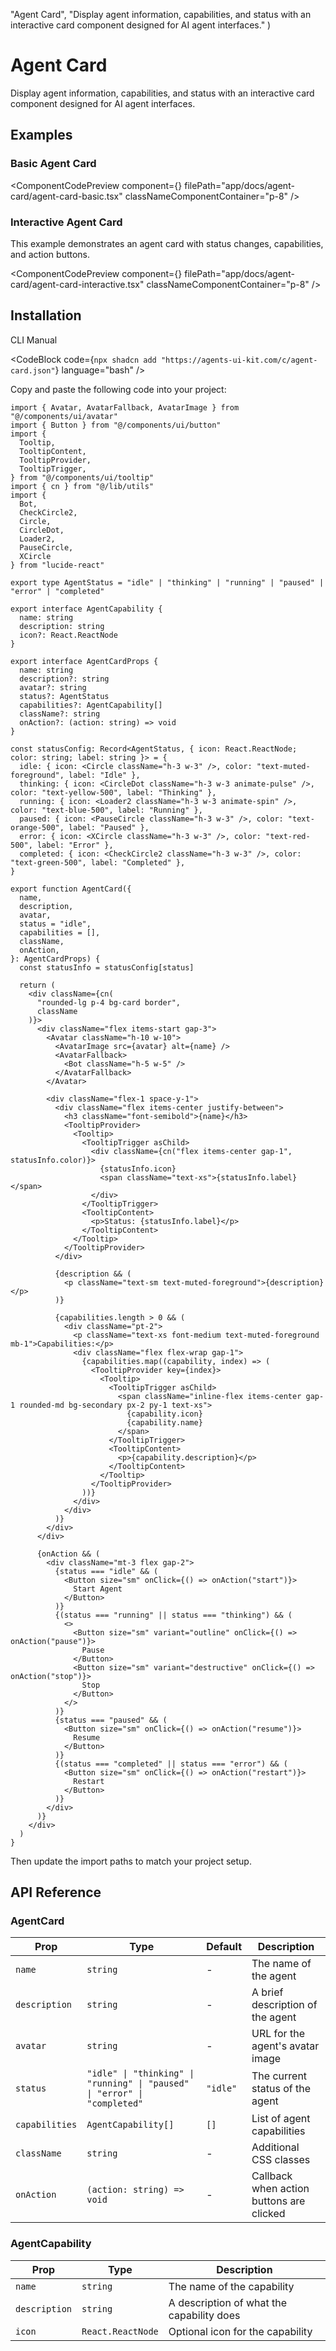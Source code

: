 
  "Agent Card",
  "Display agent information, capabilities, and status with an interactive card component designed for AI agent interfaces."
)

# Agent Card

Display agent information, capabilities, and status with an interactive card component designed for AI agent interfaces.

## Examples

### Basic Agent Card

<ComponentCodePreview
  component={<AgentCardBasic />}
  filePath="app/docs/agent-card/agent-card-basic.tsx"
  classNameComponentContainer="p-8"
/>

### Interactive Agent Card

This example demonstrates an agent card with status changes, capabilities, and action buttons.

<ComponentCodePreview
  component={<AgentCardInteractive />}
  filePath="app/docs/agent-card/agent-card-interactive.tsx"
  classNameComponentContainer="p-8"
/>

## Installation

<Tabs defaultValue="cli">

<TabsList>
  <TabsTrigger value="cli">CLI</TabsTrigger>
  <TabsTrigger value="manual">Manual</TabsTrigger>
</TabsList>

<TabsContent value="cli">

<CodeBlock
  code={`npx shadcn add "https://agents-ui-kit.com/c/agent-card.json"`}
  language="bash"
/>

</TabsContent>

<TabsContent value="manual">

Copy and paste the following code into your project:

```tsx
import { Avatar, AvatarFallback, AvatarImage } from "@/components/ui/avatar"
import { Button } from "@/components/ui/button"
import {
  Tooltip,
  TooltipContent,
  TooltipProvider,
  TooltipTrigger,
} from "@/components/ui/tooltip"
import { cn } from "@/lib/utils"
import { 
  Bot, 
  CheckCircle2, 
  Circle, 
  CircleDot, 
  Loader2, 
  PauseCircle, 
  XCircle 
} from "lucide-react"

export type AgentStatus = "idle" | "thinking" | "running" | "paused" | "error" | "completed"

export interface AgentCapability {
  name: string
  description: string
  icon?: React.ReactNode
}

export interface AgentCardProps {
  name: string
  description?: string
  avatar?: string
  status?: AgentStatus
  capabilities?: AgentCapability[]
  className?: string
  onAction?: (action: string) => void
}

const statusConfig: Record<AgentStatus, { icon: React.ReactNode; color: string; label: string }> = {
  idle: { icon: <Circle className="h-3 w-3" />, color: "text-muted-foreground", label: "Idle" },
  thinking: { icon: <CircleDot className="h-3 w-3 animate-pulse" />, color: "text-yellow-500", label: "Thinking" },
  running: { icon: <Loader2 className="h-3 w-3 animate-spin" />, color: "text-blue-500", label: "Running" },
  paused: { icon: <PauseCircle className="h-3 w-3" />, color: "text-orange-500", label: "Paused" },
  error: { icon: <XCircle className="h-3 w-3" />, color: "text-red-500", label: "Error" },
  completed: { icon: <CheckCircle2 className="h-3 w-3" />, color: "text-green-500", label: "Completed" },
}

export function AgentCard({
  name,
  description,
  avatar,
  status = "idle",
  capabilities = [],
  className,
  onAction,
}: AgentCardProps) {
  const statusInfo = statusConfig[status]

  return (
    <div className={cn(
      "rounded-lg p-4 bg-card border",
      className
    )}>
      <div className="flex items-start gap-3">
        <Avatar className="h-10 w-10">
          <AvatarImage src={avatar} alt={name} />
          <AvatarFallback>
            <Bot className="h-5 w-5" />
          </AvatarFallback>
        </Avatar>
        
        <div className="flex-1 space-y-1">
          <div className="flex items-center justify-between">
            <h3 className="font-semibold">{name}</h3>
            <TooltipProvider>
              <Tooltip>
                <TooltipTrigger asChild>
                  <div className={cn("flex items-center gap-1", statusInfo.color)}>
                    {statusInfo.icon}
                    <span className="text-xs">{statusInfo.label}</span>
                  </div>
                </TooltipTrigger>
                <TooltipContent>
                  <p>Status: {statusInfo.label}</p>
                </TooltipContent>
              </Tooltip>
            </TooltipProvider>
          </div>
          
          {description && (
            <p className="text-sm text-muted-foreground">{description}</p>
          )}
          
          {capabilities.length > 0 && (
            <div className="pt-2">
              <p className="text-xs font-medium text-muted-foreground mb-1">Capabilities:</p>
              <div className="flex flex-wrap gap-1">
                {capabilities.map((capability, index) => (
                  <TooltipProvider key={index}>
                    <Tooltip>
                      <TooltipTrigger asChild>
                        <span className="inline-flex items-center gap-1 rounded-md bg-secondary px-2 py-1 text-xs">
                          {capability.icon}
                          {capability.name}
                        </span>
                      </TooltipTrigger>
                      <TooltipContent>
                        <p>{capability.description}</p>
                      </TooltipContent>
                    </Tooltip>
                  </TooltipProvider>
                ))}
              </div>
            </div>
          )}
        </div>
      </div>
      
      {onAction && (
        <div className="mt-3 flex gap-2">
          {status === "idle" && (
            <Button size="sm" onClick={() => onAction("start")}>
              Start Agent
            </Button>
          )}
          {(status === "running" || status === "thinking") && (
            <>
              <Button size="sm" variant="outline" onClick={() => onAction("pause")}>
                Pause
              </Button>
              <Button size="sm" variant="destructive" onClick={() => onAction("stop")}>
                Stop
              </Button>
            </>
          )}
          {status === "paused" && (
            <Button size="sm" onClick={() => onAction("resume")}>
              Resume
            </Button>
          )}
          {(status === "completed" || status === "error") && (
            <Button size="sm" onClick={() => onAction("restart")}>
              Restart
            </Button>
          )}
        </div>
      )}
    </div>
  )
}
```

Then update the import paths to match your project setup.

</TabsContent>

</Tabs>

## API Reference

### AgentCard

| Prop | Type | Default | Description |
| --- | --- | --- | --- |
| `name` | `string` | - | The name of the agent |
| `description` | `string` | - | A brief description of the agent |
| `avatar` | `string` | - | URL for the agent's avatar image |
| `status` | `"idle" \| "thinking" \| "running" \| "paused" \| "error" \| "completed"` | `"idle"` | The current status of the agent |
| `capabilities` | `AgentCapability[]` | `[]` | List of agent capabilities |
| `className` | `string` | - | Additional CSS classes |
| `onAction` | `(action: string) => void` | - | Callback when action buttons are clicked |

### AgentCapability

| Prop | Type | Description |
| --- | --- | --- |
| `name` | `string` | The name of the capability |
| `description` | `string` | A description of what the capability does |
| `icon` | `React.ReactNode` | Optional icon for the capability |
